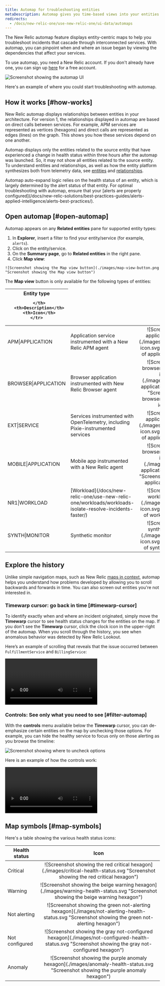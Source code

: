 ```yaml
---
title: Automap for troubleshooting entities
metaDescription: Automap gives you time-based views into your entities.
redirects:
  - /docs/new-relic-one/use-new-relic-one/ui-data/automaps
---
```


The New Relic automap feature displays entity-centric maps to help you troubleshoot incidents that cascade through interconnected services. With automap, you can pinpoint when and where an issue began by viewing the dependencies that affect your services.

To use automap, you need a New Relic account. If you don't already have one, you can sign up [here](https://newrelic.com/signup) for a free account.

![Screenshot showing the automap UI](./images/automaps-overview.png "Screenshot showing the automap UI")

<figcaption>
Here's an example of where you could start troubleshooting with automap.
</figcaption>

## How it works [#how-works]

New Relic automap displays relationships between entities in your architecture. For version 1, the relationships displayed in automap are based on direct calls between services. For example, APM services are represented as vertices (hexagons) and direct calls are represented as edges (lines) on the graph. This shows you how these services depend on one another. 

 Automap displays only the entities related to the source entity that have experienced a change in health status within three hours after the automap was launched. So, it may not show all entities related to the source entity. To understand entities and relationships, as well as how the entity platform synthesizes both from telemetry data, see [entities](/docs/new-relic-one/use-new-relic-one/core-concepts/what-entity-new-relic/) and [relationships](/docs/apis/nerdgraph/examples/nerdgraph-relationships-api-tutorial/).

<Callout variant="important">
Automap auto-expand logic relies on the health status of an entity, which is largely determined by the alert status of that entity. For optimal troubleshooting with automap, ensure that your [alerts are properly configured](/docs/new-relic-solutions/best-practices-guides/alerts-applied-intelligence/alerts-best-practices/).
</Callout>

## Open automap [#open-automap]

Automap appears on any **Related entities** pane for supported entity types:

  1. In **Explorer**, insert a filter to find your entity/service (for example, `alerts`).
  2. Click on the entity/service.
  3. On the **Summary page**, go to **Related entities** in the right pane.
  4. Click **Map view**: 
  
    ![Screenshot showing the Map view button](./images/map-view-button.png "Screenshot showing the Map view button")

The **Map view** button is only available for the following types of entities:

<table>
  <thead>
    <tr>
      <th style={{ width: "200px" }}>Entity type
        
      </th>
      <th>Description</th>
      <th>Icon</th>
    </tr>
  </thead>
    <tbody>
    <tr>
      <td>
        APM|APPLICATION
      </td>
      <td>
        Application service instrumented with a New Relic APM agent
      </td>
      <td style="text-align:center">
        ![Screenshot of application icon](./images/application-icon.svg "Screenshot of application icon")
      </td>
    </tr>
    <tr>
      <td>
        BROWSER|APPLICATION
      </td>
      <td>Browser application instrumented with New Relic Browser agent</td>
      <td style="text-align:center">
        ![Screenshot of browser application icon](./images/browser-application-icon.svg "Screenshot of browser application icon")
      </td>
    </tr>
    <tr>
      <td>
        EXT|SERVICE
      </td>
      <td>
        Services instrumented with OpenTelemetry, including Pixie-instrumented services
      </td>
      <td style="text-align:center">
        ![Screenshot of application icon](./images/application-icon.svg "Screenshot of application icon")
      </td>
    </tr>
    <tr>
      <td>
        MOBILE|APPLICATION
      </td>
      <td>
        Mobile app instrumented with a New Relic agent
      </td>
      <td style="text-align:center">
        ![Screenshot of browser application icon](./images/mobile-application-icon.svg "Screenshot of mobile application icon")
      </td>
    </tr>
    <tr>
      <td>
        NR1|WORKLOAD
      </td>
      <td>
        [Workload](/docs/new-relic-one/use-new-relic-one/workloads/workloads-isolate-resolve-incidents-faster/)
      </td>
      <td style="text-align:center">
        ![Screenshot of workload icon](./images/workload-icon.svg "Screenshot of workload icon")
      </td>
    </tr>
    <tr>
      <td>
        SYNTH|MONITOR
      </td>
      <td>
        Synthetic monitor
      </td>
      <td style="text-align:center">
        ![Screenshot of synthetic icon](./images/synthetic-icon.svg "Screenshot of synthetic icon")
      </td>
    </tr>
    </tbody>
</table>

## Explore the history

Unlike simple navigation maps, such as New Relic [maps in context](/docs/new-relic-one/use-new-relic-one/ui-data/maps-in-context/), automap helps you understand how problems developed by allowing you to scroll backwards and forwards in time. You can also screen out entities you're not interested in.

### Timewarp cursor: go back in time [#timewarp-cursor]

To identify exactly when and where an incident originated, simply move the **Timewarp** cursor to see health status changes for the entities on the map. If you don't see the **Timewarp** cursor, click the clock icon in the upper-right of the automap. When you scroll through the history, you see when anomalous behavior was detected by New Relic Lookout.

Here’s an example of scrolling that reveals that the issue occurred between `FulfillmentService` and `BillingService`:

<Video
  type="wistia"
  id="xqj83ghoog"
/>

### Controls: See only what you need to see [#filter-automap]

With the **controls** menu available below the **Timewarp** cursor, you can de-emphasize certain entities on the map by unchecking those options. For example, you can hide the healthy service to focus only on those alerting as you browse the timeline:

![Screenshot showing where to uncheck options](./images/layer-control-check-boxes.png "Screenshot showing where to uncheck options")

Here is an example of how the controls work:

<Video
  type="wistia"
  id="e15c99hsr2"
/>

## Map symbols [#map-symbols]

Here's a table showing the various health status icons:

<table>
  <thead>
    <tr>
      <th style={{ width: "200px" }}>
        Health status
      </th>
      <th style="text-align:center">
        Icon
      </th>
    </tr>
  </thead>
    <tbody>
    <tr>
      <td>
        Critical
      </td>
      <td style="text-align:center">
        ![Screenshot showing the red critical hexagon](./images/critical-health-status.svg "Screenshot showing the red critical hexagon")
      </td>
    </tr>
    <tr>
      <td>
        Warning
      </td>
      <td style="text-align:center">
        ![Screenshot showing the beige warning hexagon](./images/warning-health-status.svg "Screenshot showing the beige warning hexagon")
      </td>
    </tr>
    <tr>
      <td>
        Not alerting
      </td>
      <td style="text-align:center">
        ![Screenshot showing the green not-alerting hexagon](./images/not-alerting-health-status.svg "Screenshot showing the green not-alerting hexagon")
      </td>
    </tr>
    <tr>
      <td>
        Not configured
      </td>
      <td style="text-align:center">
       ![Screenshot showing the gray not-configured hexagon](./images/not-configured-health-status.svg "Screenshot showing the gray not-configured hexagon")
      </td>
    </tr>
    <tr>
      <td>
        Anomaly
      </td>
      <td style="text-align:center">
       ![Screenshot showing the purple anomaly hexagon](./images/anomaly-health-status.svg "Screenshot showing the purple anomaly hexagon")
      </td>
    </tr>
  </tbody>
</table>
